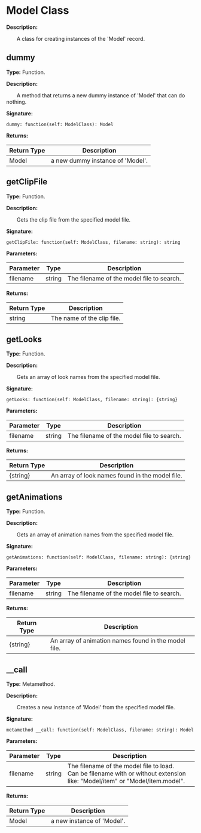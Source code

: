 
# Model Class

**Description:**

&emsp;&emsp;A class for creating instances of the 'Model' record.

## dummy

**Type:** Function.

**Description:**

&emsp;&emsp;A method that returns a new dummy instance of 'Model' that can do nothing.

**Signature:**
```tl
dummy: function(self: ModelClass): Model
```

**Returns:**

| Return Type | Description |
| --- | --- |
| Model | a new dummy instance of 'Model'. |

## getClipFile

**Type:** Function.

**Description:**

&emsp;&emsp;Gets the clip file from the specified model file.

**Signature:**
```tl
getClipFile: function(self: ModelClass, filename: string): string
```

**Parameters:**

| Parameter | Type | Description |
| --- | --- | --- |
| filename | string | The filename of the model file to search. |

**Returns:**

| Return Type | Description |
| --- | --- |
| string | The name of the clip file. |

## getLooks

**Type:** Function.

**Description:**

&emsp;&emsp;Gets an array of look names from the specified model file.

**Signature:**
```tl
getLooks: function(self: ModelClass, filename: string): {string}
```

**Parameters:**

| Parameter | Type | Description |
| --- | --- | --- |
| filename | string | The filename of the model file to search. |

**Returns:**

| Return Type | Description |
| --- | --- |
| \{string} | An array of look names found in the model file. |

## getAnimations

**Type:** Function.

**Description:**

&emsp;&emsp;Gets an array of animation names from the specified model file.

**Signature:**
```tl
getAnimations: function(self: ModelClass, filename: string): {string}
```

**Parameters:**

| Parameter | Type | Description |
| --- | --- | --- |
| filename | string | The filename of the model file to search. |

**Returns:**

| Return Type | Description |
| --- | --- |
| \{string} | An array of animation names found in the model file. |

## __call

**Type:** Metamethod.

**Description:**

&emsp;&emsp;Creates a new instance of 'Model' from the specified model file.

**Signature:**
```tl
metamethod __call: function(self: ModelClass, filename: string): Model
```

**Parameters:**

| Parameter | Type | Description |
| --- | --- | --- |
| filename | string | The filename of the model file to load.<br/>Can be filename with or without extension like: "Model/item" or "Model/item.model". |

**Returns:**

| Return Type | Description |
| --- | --- |
| Model | a new instance of 'Model'. |